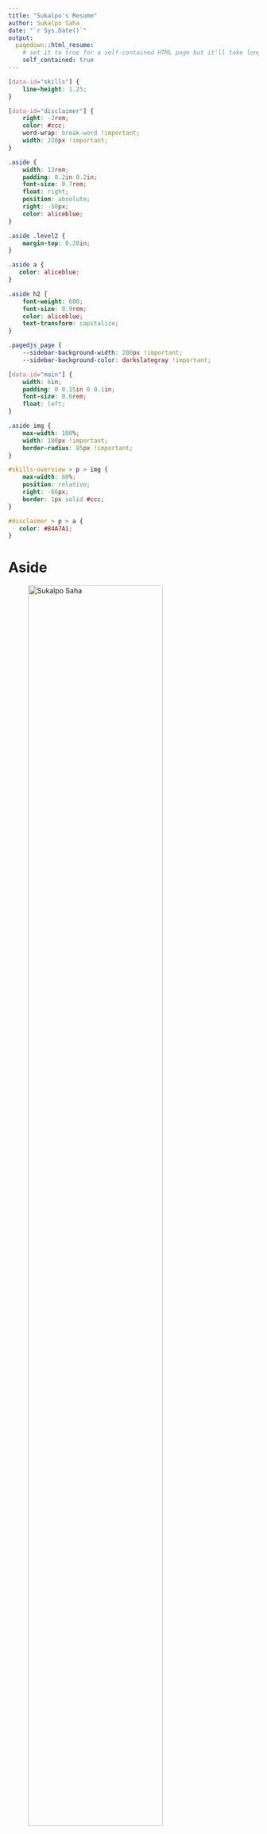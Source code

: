 ```yaml
---
title: "Sukalpo's Resume"
author: Sukalpo Saha
date: "`r Sys.Date()`"
output:
  pagedown::html_resume:
    # set it to true for a self-contained HTML page but it'll take longer to render
    self_contained: true
---
```


```css
[data-id="skills"] {
    line-height: 1.25;
}

[data-id="disclaimer"] {
    right: -2rem;
    color: #ccc;
    word-wrap: break-word !important;
    width: 220px !important;
}

.aside {
    width: 13rem;
    padding: 0.2in 0.2in;
    font-size: 0.7rem;
    float: right;
    position: absolute;
    right: -50px;
    color: aliceblue;
}

.aside .level2 {
    margin-top: 0.28in;
}

.aside a {
   color: aliceblue;
}

.aside h2 {
    font-weight: 600;
    font-size: 0.9rem;
    color: aliceblue;
    text-transform: capitalize;
}

.pagedjs_page {
    --sidebar-background-width: 200px !important;
    --sidebar-background-color: darkslategray !important;

[data-id="main"] {
    width: 6in;
    padding: 0 0.15in 0 0.1in;
    font-size: 0.6rem;
    float: left;
}

.aside img {
    max-width: 100%;
    width: 180px !important;
    border-radius: 85px !important;
}

#skills-overview > p > img {
    max-width: 80%;
    position: relative;
    right: -66px;
    border: 1px solid #ccc;
}

#disclaimer > p > a {
   color: #84A7A1;
}
```

# Aside

![Sukalpo Saha](imgs/ss.jpeg){width="80%"}

## Contact {#contact}

-   <i class="fa fa-google"></i> [sukalposaha\@gmail.com](mailto:sukalposaha@gmail.com){.email}
-   <i class="fa fa-linkedin"></i> [sukalpo-saha-186329b1](https://www.linkedin.com/in/sukalpo-saha-186329b1/)
-   <i class="fa fa-github"></i> [ahasoplakus](https://github.com/ahasoplakus/)
-   <i class="fa fa-twitter"></i> [\@saha_sukalpo](https://x.com/saha_sukalpo/)
-   <i class="fa fa-phone"></i> +91 7738013890

## Programming Languages {#skills}

-   R
-   Shiny
-   SAS
-   JMP
-   Python

## Domain Knowledge {#skills}

-   Statistical Analysis
-   Data Analytics
-   CDISC Standards
-   Good Clinical Practice
-   Tables and Figures

## Languages {#skills}

-   English
-   Bengali
-   Hindi

Main
================================================================================

Sukalpo Saha {#title}
--------------------------------------------------------------------------------

### R and Shiny Developer with 7+ years of experience in the Pharmaceutical Industry

Developing production ready R packages and Shiny applications which enable creation of company standard ADaM data sets, Tables and Figures, and 
interactive exploration of statistical analysis results, to support medical writing and/or publishing of the clinical study reports, planned analysis, and any other adhoc result.

Passionate about innovating, modernizing statistical programming and reporting using open-source tools and technologies (R/Python); building web applications with cutting edge UI/UX and data visualizations.

Experience {data-icon="suitcase"}
--------------------------------------------------------------------------------

### ![Pfizer](imgs/pfizer.png){width="15%"}

<b>Principal Statistical Data Scientist</b>

Mumbai, IN

Present-2023

::: concise
-   Maintaining the [admiralvaccine](https://pharmaverse.github.io/admiralvaccine/) R package (Vaccine extension of <b>admiral</b>) within the [pharmaverse](https://github.com/pharmaverse) group of packages.
-   Co-developer of the [admiralpeds](https://pharmaverse.github.io/admiralpeds/) R package (<b>admiral</b> package extension for pediatric trials).
-   Contributing in development of the R package(s) to create Pfizer Specific ADaM data sets and TLFs.
-   Contributed in developing the R Shiny Web application [cvars](https://github.com/phuse-org/aesummaries) wrapped as an R package to generate interactive forest and volcano plots for for adverse event and FDA Medical Queries (FMQs) analysis outputs for inclusion in submissions to the FDA.
-   Create/maintain customized CI/CD pipelines for R packages using Github Actions.
-   Training/mentoring associate/junior programmers and data scientists in developing R packages and Shiny applications.
:::

### ![GSK](imgs/gsk.png){width="11.5%"}

<b>Senior Programmer (R & Shiny)</b>

Bangalore, IN

2023 - 2021

::: concise
-   Work with clinical programmers/statistical analysts and other internal customers to understand business requirements and industry regulations.
-   Design, create, maintain, and develop standard tools and applications for internal customers.
-   Provide scalable, secure, and modern UI/UX when required.
-   Provide high quality and efficient code, perform code review, writing unit tests, end-to-end tests, and sharing of best practices.
-   Hands-on with clinical trial data to create appropriate and high-quality tools.
-   Deliver documentation and training material for standard tools and applications.
:::

### ![TCS](imgs/tcs.png){width="20%"}

<b>Business Process Lead (Team Lead)</b>

Mumbai, IN

2021 - 2017

::: concise
-   Team lead for the Centralized Statistical Monitoring and Quality Tolerance Limit (QTL) team consisting a group 10-12 Statisticians/Statistical Programmers.
-   Co-developer of the in-house R package used in QTL Analysis (based on <b>Bayesian Hierarchical Model</b>) for Key Risk Indicators i.e. Adverse Events, Serious Adverse Events, Ongoing, Baseline Protocol Deviations and also Study specific parameters.
-   Developed a Shiny application to trigger the QTL Reports quarterly for each study.
-   Helped study teams set up and implement QTLs in their respective studies, and take actions in case of a breach.
-   Created a Shiny application to monitor the impact of Covid-19 on Clinical data quality based on Adverse Events, Protocol Deviations, Missing Visits etc
:::

Education {data-icon=graduation-cap data-concise=true}
--------------------------------------------------------------------------------

### ![](imgs/uoh.png){width=30px style="display: inline-block;; margin:0 auto"} University of Hyderabad

M.Sc in Statistics

Hyderabad, IN

2017

Specialization: Biostatistics, Operations Research

Class: First

### ![](imgs/uoc.jpg){width=30px style="display: inline-block;; margin:0 auto"} University of Calcutta

B.Sc in Statistics

Kolkata, IN

2015

Major: Statistics <br> Minors: Economics, Mathematics </br>

Class: First


## Skills Overview {data-icon="laptop"}

![](imgs/skills.png){width="100%"}

Publications/Presentations {data-icon=file}
--------------------------------------------------------------------------------

### Posit Table Contest (Winner of Best Static Table Category)

[Rolling Stones' Greatest Albums of All Time](https://ahasoplakus.quarto.pub/rollingstones/)

Remote

2024

### Clinical Visual Analytics for Review and Submission

[Presentation](https://phuse.s3.eu-central-1.amazonaws.com/Archive/2023/SDE/APAC/Chennai/PRE_Chennai02.pdf) for PHUSE SDE India

Chennai, IN

2023

### Utilizing a Bayesian Hierarchical Model to Design Quality Into a Clinical Trial

[Poster](https://www.diaglobal.org/en/flagship/dia-2020/program/about-our-offerings/posters/Poster-Presentations/Poster-Presentations-Details?ParentProductID=8258687&ProductID=8793367&AbstractID=90694) for DIA Global Annual Meeting

Virtual

2020

Disclaimer {#disclaimer}
--------------------------------------------------------------------------------

Built with [**pagedown**](https://github.com/rstudio/pagedown)<br>Last updated on `r Sys.Date()`
